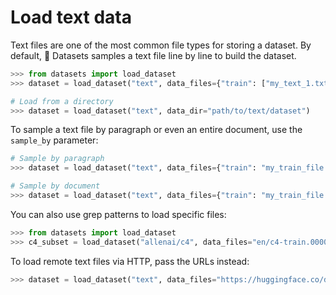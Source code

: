 # Load text data

Text files are one of the most common file types for storing a dataset. By default, 🤗 Datasets samples a text file line by line to build the dataset.

```py
>>> from datasets import load_dataset
>>> dataset = load_dataset("text", data_files={"train": ["my_text_1.txt", "my_text_2.txt"], "test": "my_test_file.txt"})

# Load from a directory
>>> dataset = load_dataset("text", data_dir="path/to/text/dataset")
```

To sample a text file by paragraph or even an entire document, use the `sample_by` parameter:

```py
# Sample by paragraph
>>> dataset = load_dataset("text", data_files={"train": "my_train_file.txt", "test": "my_test_file.txt"}, sample_by="paragraph")

# Sample by document
>>> dataset = load_dataset("text", data_files={"train": "my_train_file.txt", "test": "my_test_file.txt"}, sample_by="document")
```

You can also use grep patterns to load specific files:

```py
>>> from datasets import load_dataset
>>> c4_subset = load_dataset("allenai/c4", data_files="en/c4-train.0000*-of-01024.json.gz")
```

To load remote text files via HTTP, pass the URLs instead:

```py
>>> dataset = load_dataset("text", data_files="https://huggingface.co/datasets/lhoestq/test/resolve/main/some_text.txt")
```